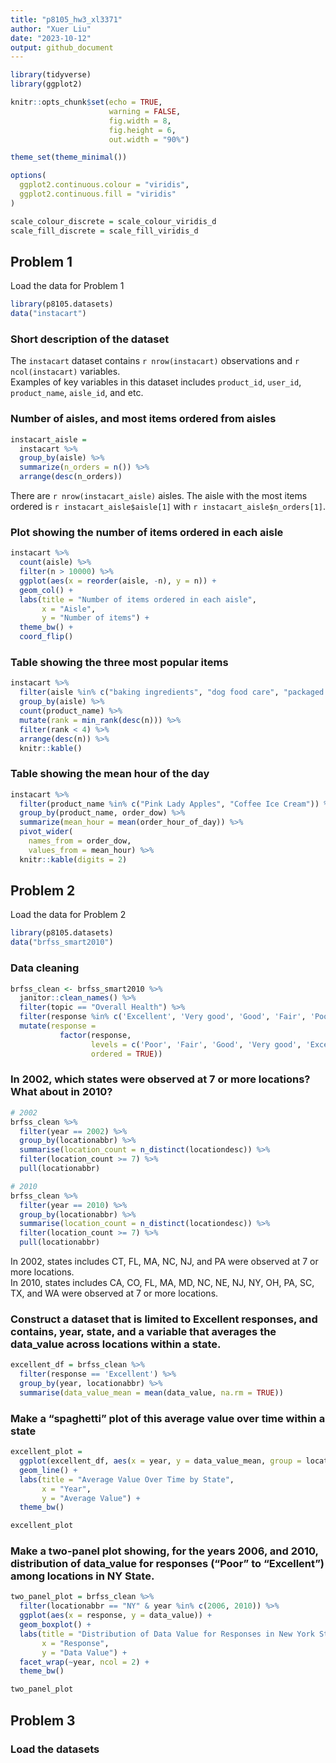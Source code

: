 ```yaml
---
title: "p8105_hw3_xl3371"
author: "Xuer Liu"
date: "2023-10-12"
output: github_document
---
```

```r
library(tidyverse)
library(ggplot2)
```

```r
knitr::opts_chunk$set(echo = TRUE,
                      warning = FALSE,
                      fig.width = 8,
                      fig.height = 6,
                      out.width = "90%")

theme_set(theme_minimal())

options(
  ggplot2.continuous.colour = "viridis",
  ggplot2.continuous.fill = "viridis"
)

scale_colour_discrete = scale_colour_viridis_d
scale_fill_discrete = scale_fill_viridis_d
```


## Problem 1

Load the data for Problem 1
```r
library(p8105.datasets)
data("instacart")
```

### Short description of the dataset
The `instacart` dataset contains `r nrow(instacart)` observations and `r ncol(instacart)` variables. \
Examples of key variables in this dataset includes `product_id`, `user_id`, `product_name`, `aisle_id`, and etc. \




### Number of aisles, and most items ordered from aisles
```r
instacart_aisle = 
  instacart %>%
  group_by(aisle) %>%
  summarize(n_orders = n()) %>%
  arrange(desc(n_orders))
```
There are `r nrow(instacart_aisle)` aisles. The aisle with the most items ordered is `r instacart_aisle$aisle[1]` with `r instacart_aisle$n_orders[1]`.

### Plot showing the number of items ordered in each aisle
```r
instacart %>%
  count(aisle) %>%
  filter(n > 10000) %>%
  ggplot(aes(x = reorder(aisle, -n), y = n)) +
  geom_col() +
  labs(title = "Number of items ordered in each aisle", 
       x = "Aisle", 
       y = "Number of items") +
  theme_bw() +
  coord_flip() 
```

### Table showing the three most popular items
```r
instacart %>% 
  filter(aisle %in% c("baking ingredients", "dog food care", "packaged vegetables fruits")) %>%
  group_by(aisle) %>% 
  count(product_name) %>% 
  mutate(rank = min_rank(desc(n))) %>% 
  filter(rank < 4) %>% 
  arrange(desc(n)) %>%
  knitr::kable()
```

### Table showing the mean hour of the day 
```r
instacart %>%
  filter(product_name %in% c("Pink Lady Apples", "Coffee Ice Cream")) %>%
  group_by(product_name, order_dow) %>%
  summarize(mean_hour = mean(order_hour_of_day)) %>%
  pivot_wider(
    names_from = order_dow,
    values_from = mean_hour) %>%
  knitr::kable(digits = 2)
```


## Problem 2

Load the data for Problem 2
```r
library(p8105.datasets)
data("brfss_smart2010")
```

### Data cleaning
```r
brfss_clean <- brfss_smart2010 %>%
  janitor::clean_names() %>%
  filter(topic == "Overall Health") %>%
  filter(response %in% c('Excellent', 'Very good', 'Good', 'Fair', 'Poor')) %>%
  mutate(response = 
           factor(response, 
                  levels = c('Poor', 'Fair', 'Good', 'Very good', 'Excellent'), 
                  ordered = TRUE)) 
```

### In 2002, which states were observed at 7 or more locations? What about in 2010?
```r
# 2002
brfss_clean %>% 
  filter(year == 2002) %>% 
  group_by(locationabbr) %>% 
  summarise(location_count = n_distinct(locationdesc)) %>% 
  filter(location_count >= 7) %>% 
  pull(locationabbr)
```
```r
# 2010
brfss_clean %>% 
  filter(year == 2010) %>% 
  group_by(locationabbr) %>% 
  summarise(location_count = n_distinct(locationdesc)) %>% 
  filter(location_count >= 7) %>% 
  pull(locationabbr)
```

In 2002, states includes CT, FL, MA, NC, NJ, and PA were observed at 7 or more locations.\
In 2010, states includes CA, CO, FL, MA, MD, NC, NE, NJ, NY, OH, PA, SC, TX, and WA were observed at 7 or more locations.

### Construct a dataset that is limited to Excellent responses, and contains, year, state, and a variable that averages the data_value across locations within a state. 
```r
excellent_df = brfss_clean %>%
  filter(response == 'Excellent') %>%
  group_by(year, locationabbr) %>%
  summarise(data_value_mean = mean(data_value, na.rm = TRUE))
```

### Make a “spaghetti” plot of this average value over time within a state 
```r
excellent_plot =
  ggplot(excellent_df, aes(x = year, y = data_value_mean, group = locationabbr, color = locationabbr)) +
  geom_line() +
  labs(title = "Average Value Over Time by State",
       x = "Year",
       y = "Average Value") +
  theme_bw()

excellent_plot
```


### Make a two-panel plot showing, for the years 2006, and 2010, distribution of data_value for responses (“Poor” to “Excellent”) among locations in NY State.
```r
two_panel_plot = brfss_clean %>%
  filter(locationabbr == "NY" & year %in% c(2006, 2010)) %>%
  ggplot(aes(x = response, y = data_value)) +
  geom_boxplot() +
  labs(title = "Distribution of Data Value for Responses in New York State (2006 & 2010)",
       x = "Response",
       y = "Data Value") +
  facet_wrap(~year, ncol = 2) +
  theme_bw()

two_panel_plot
```

## Problem 3

### Load the datasets